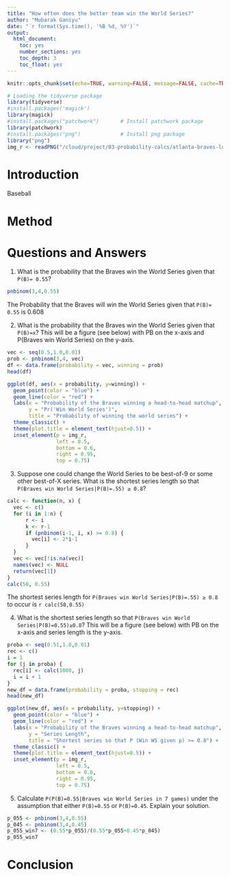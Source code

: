 ```yaml
---
title: "How often does the better team win the World Series?"
author: "Mubarak Ganiyu"
date: "`r format(Sys.time(), '%B %d, %Y')`"
output:
  html_document:
    toc: yes
    number_sections: yes
    toc_depth: 3
    toc_float: yes
---
```


```r
knitr::opts_chunk$set(echo=TRUE, warning=FALSE, message=FALSE, cache=TRUE)
```


```r
# Loading the tidyverse package
library(tidyverse)
#install.packages('magick')
library(magick)
#install.packages("patchwork")       # Install patchwork package
library(patchwork) 
#install.packages("png")             # Install png package
library("png") 
img_r <- readPNG("/cloud/project/03-probability-calcs/atlanta-braves-logo-font.png", native = TRUE)
```


# Introduction

Baseball 


# Method

# Questions and Answers

1. What is the probability that the Braves win the World Series given that `P(B)= 0.55`?

```r
pnbinom(3,4,0.55)
```

The Probability that the Braves will win the World Series given that `P(B)= 0.55` is 0.608

2. What is the probability that the Braves win the World Series given that `P(B)=x`? This will be a figure (see below) with PB on the x-axis and P(Braves win World Series) on the y-axis.

```r
vec <- seq(0.5,1.0,0.01)
prob <- pnbinom(3,4, vec)
df <- data.frame(probability = vec, winning = prob)
head(df)
```

```r
ggplot(df, aes(x = probability, y=winning)) +
  geom_point(color = "blue") +
  geom_line(color = "red") +
  labs(x = "Probability of the Braves winning a head-to-head matchup",
       y = "Pr('Win World Series')",
       title = "Probability of winning the world series") +
  theme_classic() +
  theme(plot.title = element_text(hjust=0.5)) +
  inset_element(p = img_r,
                left = 0.5,
                bottom = 0.6,
                right = 0.95,
                top = 0.75)
``` 

3. Suppose one could change the World Series to be best-of-9 or some other best-of-X series. What is the shortest series length so that `P(Braves win World Series|P(B)=.55) ≥ 0.8`?

```r
calc <- function(n, x) {
  vec <- c()
  for (i in 1:n) {
      r <- i
      k <- r-1
      if (pnbinom(i-1, i, x) >= 0.8) {
        vec[i] <- 2*i-1
      }
  }
  vec <- vec[!is.na(vec)]
  names(vec) <- NULL
  return(vec[1])
}
calc(50, 0.55)
``` 

The shortest series length for `P(Braves win World Series|P(B)=.55) ≥ 0.8` to occur is `r calc(50,0.55)`

4. What is the shortest series length so that `P(Braves win World Series|P(B)=0.55)≥0.8`? This will be a figure (see below) with PB on the x-axis and series length is the y-axis.

```r
proba <- seq(0.51,1.0,0.01)
rec <- c()
i = 1
for (j in proba) {
  rec[i] <- calc(1000, j)
  i = i + 1
}
new_df = data.frame(probability = proba, stopping = rec)
head(new_df)
```

```r
ggplot(new_df, aes(x = probability, y=stopping)) +
  geom_point(color = "blue") +
  geom_line(color = "red") +
  labs(x = "Probability of the Braves winning a head-to-head matchup",
       y = "Series Length",
       title = "Shortest series so that P (Win WS given p) >= 0.8") +
  theme_classic() +
  theme(plot.title = element_text(hjust=0.5)) +
  inset_element(p = img_r,
                left = 0.5,
                bottom = 0.6,
                right = 0.95,
                top = 0.75)
```

5. Calculate `P(P(B)=0.55|Braves win World Series in 7 games)` under the assumption that either `P(B)=0.55` or `P(B)=0.45`. Explain your solution.

```r
p_055 <- pnbinom(3,4,0.55)
p_045 <- pnbinom(3,4,0.45)
p_055_win7 <- (0.55*p_055)/(0.55*p_055+0.45*p_045)
p_055_win7
```

# Conclusion